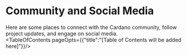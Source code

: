 
# Community and Social Media

Here are some places to connect with the Cardano community, follow project updates, and engage on social media. 
<br/>
<TableOfContents pageOpts={{"title":"[Table of Contents will be added here]"}}/>